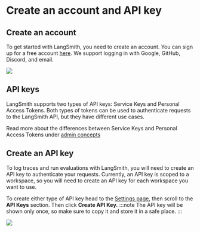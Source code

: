 # Create an account and API key

## Create an account

To get started with LangSmith, you need to create an account. You can sign up for a free account [here](https://smith.langchain.com).
We support logging in with Google, GitHub, Discord, and email.

![](../static/create_account.png)

## API keys

LangSmith supports two types of API keys: Service Keys and Personal Access Tokens.
Both types of tokens can be used to authenticate requests to the LangSmith API, but they have different use cases.

Read more about the differences between Service Keys and Personal Access Tokens under [admin concepts](../../concepts/admin/admin.mdx)

## Create an API key

To log traces and run evaluations with LangSmith, you will need to create an API key to authenticate your requests.
Currently, an API key is scoped to a workspace, so you will need to create an API key for each workspace you want to use.

To create either type of API key head to the [Settings page](https://smith.langchain.com/settings), then scroll to the **API Keys** section. Then click **Create API Key.**
:::note
The API key will be shown only once, so make sure to copy it and store it in a safe place.
:::

![](../static/create_api_key.png)

